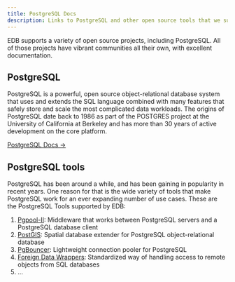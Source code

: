```yaml
---
title: PostgreSQL Docs
description: Links to PostgreSQL and other open source tools that we support.
---
```


EDB supports a variety of open source projects, including PostgreSQL. All of those projects have vibrant communities all their own, with excellent documentation.

## PostgreSQL

PostgreSQL is a powerful, open source object-relational database system that uses and extends the SQL language combined with many features that safely store and scale the most complicated data workloads. The origins of PostgreSQL date back to 1986 as part of the POSTGRES project at the University of California at Berkeley and has more than 30 years of active development on the core platform.

[PostgreSQL Docs &rarr;](https://www.postgresql.org/docs/)

## PostgreSQL tools

PostgreSQL has been around a while, and has been gaining in popularity in recent years. One reason for that is the wide variety of tools that make PostgreSQL work for an ever expanding number of use cases. These are the PostgreSQL Tools supported by EDB:

1. [Pgpool-II](https://www.pgpool.net/): Middleware that works between PostgreSQL servers and a PostgreSQL database client
2. [PostGIS](https://postgis.net/): Spatial database extender for PostgreSQL object-relational database
3. [PgBouncer](https://www.pgbouncer.org/): Lightweight connection pooler for PostgreSQL
4. [Foreign Data Wrappers](https://wiki.postgresql.org/wiki/Foreign_data_wrappers): Standardized way of handling access to remote objects from SQL databases
5. ...
